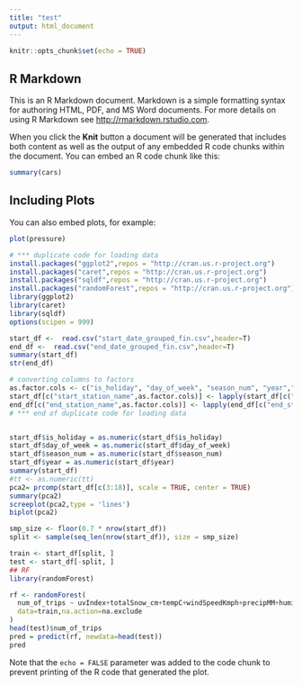 ```yaml
---
title: "test"
output: html_document
---
```


```r
knitr::opts_chunk$set(echo = TRUE)
```

## R Markdown

This is an R Markdown document. Markdown is a simple formatting syntax for authoring HTML, PDF, and MS Word documents. For more details on using R Markdown see <http://rmarkdown.rstudio.com>.

When you click the **Knit** button a document will be generated that includes both content as well as the output of any embedded R code chunks within the document. You can embed an R code chunk like this:

```r
summary(cars)
```

## Including Plots

You can also embed plots, for example:

```r
plot(pressure)
```


```r
# *** duplicate code for loading data
install.packages("ggplot2",repos = "http://cran.us.r-project.org")
install.packages("caret",repos = "http://cran.us.r-project.org")
install.packages("sqldf",repos = "http://cran.us.r-project.org")
install.packages("randomForest",repos = "http://cran.us.r-project.org")
library(ggplot2)
library(caret)
library(sqldf)
options(scipen = 999)

start_df <-  read.csv("start_date_grouped_fin.csv",header=T)
end_df <-  read.csv("end_date_grouped_fin.csv",header=T)
summary(start_df)
str(end_df)

# converting columns to factors
as.factor.cols <- c("is_holiday", "day_of_week", "season_num", "year","day","month")
start_df[c("start_station_name",as.factor.cols)] <- lapply(start_df[c("start_station_name",as.factor.cols)], factor)
end_df[c("end_station_name",as.factor.cols)] <- lapply(end_df[c("end_station_name",as.factor.cols)], factor)
# *** end of duplicate code for loading data


start_df$is_holiday = as.numeric(start_df$is_holiday)
start_df$day_of_week = as.numeric(start_df$day_of_week)
start_df$season_num = as.numeric(start_df$season_num)
start_df$year = as.numeric(start_df$year)
summary(start_df)
#tt <- as.numeric(tt)
pca2= prcomp(start_df[c(3:18)], scale = TRUE, center = TRUE) 
summary(pca2)
screeplot(pca2,type = 'lines')
biplot(pca2)

smp_size <- floor(0.7 * nrow(start_df))
split <- sample(seq_len(nrow(start_df)), size = smp_size)

train <- start_df[split, ]
test <- start_df[-split, ]
## RF
library(randomForest)

rf <- randomForest(
  num_of_trips ~ uvIndex+totalSnow_cm+tempC+windSpeedKmph+precipMM+humidity+visibilityKM+cloudcover+year,
  data=train,na.action=na.exclude
)
head(test)$num_of_trips
pred = predict(rf, newdata=head(test))
pred
```
Note that the `echo = FALSE` parameter was added to the code chunk to prevent printing of the R code that generated the plot.

